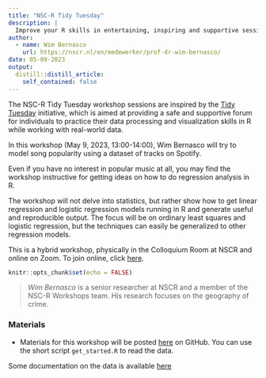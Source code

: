 ```yaml
---
title: "NSC-R Tidy Tuesday"
description: |
  Improve your R skills in entertaining, inspiring and supportive sessions moderated by your own colleagues.
author:
  - name: Wim Bernasco
    url: https://nscr.nl/en/medewerker/prof-dr-wim-bernasco/
date: 05-09-2023
output:
  distill::distill_article:
    self_contained: false
---
```

The NSC-R Tidy Tuesday workshop sessions are inspired by the [Tidy Tuesday](https://www.tidytuesday.com/) initiative, which is aimed at providing a safe and supportive forum for individuals to practice their data processing and visualization skills in R while working with real-world data. 

In this workshop (May 9, 2023, 13:00-14:00), Wim Bernasco will try to model song popularity using a dataset of tracks on Spotify.

Even if you have no interest in popular music at all, you may find the workshop instructive for getting ideas on how to do regression analysis in R. 

The workshop will not delve into statistics, but rather show how to get linear regression and logistic regression models running in R and generate useful and reproducible output. The focus will be on ordinary least squares and logistic regression, but the techniques can easily be generalized to other regression models. 

This is a hybrid workshop, physically in the Colloquium Room at NSCR and online on Zoom. To join online, click [here](https://us02web.zoom.us/j/89030539457?pwd=c0tOeG4rYldiWENQY3BVanJXM1UvUT09).





```r
knitr::opts_chunk$set(echo = FALSE)
```

> *Wim Bernasco* is a senior researcher at NSCR and a member of the NSC-R Workshops team. His research focuses on the geography of crime.

### Materials

- Materials for this workshop will be posted [here](https://github.com/bernasco/NSC-R_tidy_tuesday_20230509) on GitHub. You can use the short script `get_started.R` to read the data.

Some documentation on the data is available [here](https://github.com/rfordatascience/tidytuesday/blob/master/data/2020/2020-01-21/readme.md)

